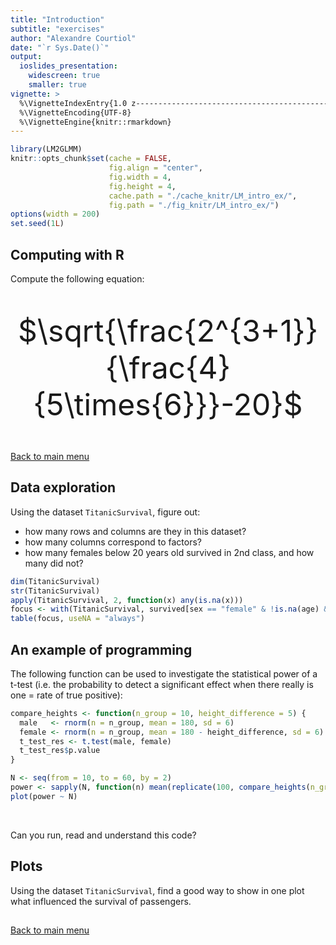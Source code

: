 ```yaml
---
title: "Introduction"
subtitle: "exercises"
author: "Alexandre Courtiol"
date: "`r Sys.Date()`"
output:
  ioslides_presentation:
    widescreen: true
    smaller: true
vignette: >
  %\VignetteIndexEntry{1.0 z-------------------------------------------------------------exercises}
  %\VignetteEncoding{UTF-8}
  %\VignetteEngine{knitr::rmarkdown}
---
```


```r
library(LM2GLMM)
knitr::opts_chunk$set(cache = FALSE,
                      fig.align = "center",
                      fig.width = 4,
                      fig.height = 4,
                      cache.path = "./cache_knitr/LM_intro_ex/",
                      fig.path = "./fig_knitr/LM_intro_ex/")
options(width = 200)
set.seed(1L)
```

## Computing with R

Compute the following equation:

<br>

<center><font size="8"> $\sqrt{\frac{2^{3+1}}{\frac{4}{5\times{6}}}-20}$ </font></center>

<br>

<div align="right">
[Back to main menu](./Title.html#2)
</div>


## Data exploration

Using the dataset `TitanicSurvival`, figure out: 

- how many rows and columns are they in this dataset?
- how many columns correspond to factors?
- how many females below 20 years old survived in 2nd class, and how many did not?

```r
dim(TitanicSurvival)
str(TitanicSurvival)
apply(TitanicSurvival, 2, function(x) any(is.na(x)))
focus <- with(TitanicSurvival, survived[sex == "female" & !is.na(age) & age < 20 & passengerClass == "2nd"])
table(focus, useNA = "always")
```


## An example of programming

The following function can be used to investigate the statistical power of a t-test (i.e. the probability to detect a significant effect when there really is one = rate of true positive):

```r
compare_heights <- function(n_group = 10, height_difference = 5) {
  male   <- rnorm(n = n_group, mean = 180, sd = 6)
  female <- rnorm(n = n_group, mean = 180 - height_difference, sd = 6)
  t_test_res <- t.test(male, female)
  t_test_res$p.value
}

N <- seq(from = 10, to = 60, by = 2)
power <- sapply(N, function(n) mean(replicate(100, compare_heights(n_group = n)) <= 0.05))
plot(power ~ N)
```

<br>

Can you run, read and understand this code?


## Plots

Using the dataset `TitanicSurvival`, find a good way to show in one plot what influenced the survival of passengers.


##

<div align="right">
[Back to main menu](./Title.html#2)
</div>
